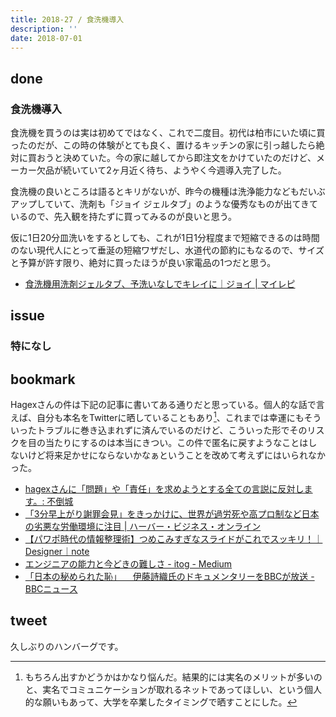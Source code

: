 ```yaml
---
title: 2018-27 / 食洗機導入
description: ''
date: 2018-07-01
---
```



done
----

###  食洗機導入

<X url="https://twitter.com/legnoh/status/1013267113752969217" />

食洗機を買うのは実は初めてではなく、これで二度目。初代は柏市にいた頃に買ったのだが、この時の体験がとても良く、置けるキッチンの家に引っ越したら絶対に買おうと決めていた。今の家に越してから即注文をかけていたのだけど、メーカー欠品が続いていて2ヶ月近く待ち、ようやく今週導入完了した。

食洗機の良いところは語るとキリがないが、昨今の機種は洗浄能力などもだいぶアップしていて、洗剤も「ジョイ ジェルタブ」のような優秀なものが出てきているので、先入観を持たずに買ってみるのが良いと思う。

仮に1日20分皿洗いをするとしても、これが1日1分程度まで短縮できるのは時間のない現代人にとって垂涎の短縮ワザだし、水道代の節約にもなるので、サイズと予算が許す限り、絶対に買ったほうが良い家電品の1つだと思う。

- [食洗機用洗剤ジェルタブ、予洗いなしでキレイに｜ジョイ | マイレピ](https://www.myrepi.com/home/cleaning/joy-geltab)

issue
----

###  特になし

bookmark
----

Hagexさんの件は下記の記事に書いてある通りだと思っている。個人的な話で言えば、自分も本名をTwitterに晒していることもあり[^1]、これまでは幸運にもそういったトラブルに巻き込まれずに済んでいるのだけど、こういった形でそのリスクを目の当たりにするのは本当にきつい。この件で匿名に戻すようなことはしないけど将来足かせにならないかなぁということを改めて考えずにはいられなかった。

- [hagexさんに「問題」や「責任」を求めようとする全ての言説に反対します。: 不倒城](http://mubou.seesaa.net/article/460211645.html)
- [「3分早上がり謝罪会見」をきっかけに、世界が過労死や高プロ制など日本の劣悪な労働環境に注目 | ハーバー・ビジネス・オンライン](https://hbol.jp/168950)
- [【パワポ時代の情報整理術】つめこみすぎなスライドがこれでスッキリ！｜Designer｜note](https://note.com/pptxdesign/n/n31797abf58f8)
- [エンジニアの能力と今どきの難しさ - itog - Medium](https://medium.com/@itog/ff497711946a)
- [「日本の秘められた恥」 　伊藤詩織氏のドキュメンタリーをBBCが放送 - BBCニュース](https://www.bbc.com/japanese/features-and-analysis-44638987)

tweet
----

久しぶりのハンバーグです。

<X url="https://twitter.com/legnoh/status/1012997804157960192" />

[^1]: もちろん出すかどうかはかなり悩んだ。結果的には実名のメリットが多いのと、実名でコミュニケーションが取れるネットであってほしい、という個人的な願いもあって、大学を卒業したタイミングで晒すことにした。
